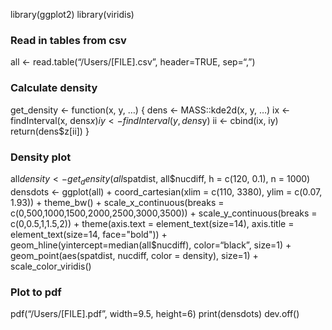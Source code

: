 library(ggplot2)
library(viridis)

### Read in tables from csv
all <- read.table("/Users/[FILE].csv", header=TRUE, sep=",")

### Calculate density
get_density <- function(x, y, ...) {
  dens <- MASS::kde2d(x, y, ...)
  ix <- findInterval(x, dens$x)
  iy <- findInterval(y, dens$y)
  ii <- cbind(ix, iy)
  return(dens$z[ii])
}

### Density plot
all$density <- get_density(all$spatdist, all$nucdiff, h = c(120, 0.1), n = 1000)
densdots <- ggplot(all) +
              coord_cartesian(xlim = c(110, 3380), ylim = c(0.07, 1.93)) +
              theme_bw() +
              scale_x_continuous(breaks = c(0,500,1000,1500,2000,2500,3000,3500)) +
              scale_y_continuous(breaks = c(0,0.5,1,1.5,2)) +
              theme(axis.text = element_text(size=14), axis.title = element_text(size=14, face="bold")) +
              geom_hline(yintercept=median(all$nucdiff), color="black", size=1) +
              geom_point(aes(spatdist, nucdiff, color = density), size=1) + scale_color_viridis()

### Plot to pdf
pdf("/Users/[FILE].pdf", width=9.5, height=6)
print(densdots)
dev.off()
